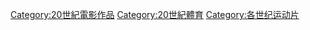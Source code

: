 [[Category:20世紀電影作品|Category:20世紀電影作品]]
[[Category:20世紀體育|Category:20世紀體育]]
[[Category:各世纪运动片|Category:各世纪运动片]]